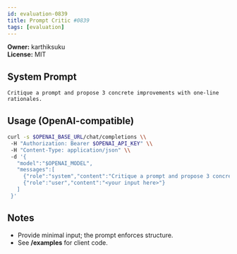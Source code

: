 ```yaml
---
id: evaluation-0839
title: Prompt Critic #0839
tags: [evaluation]
---
```


**Owner:** karthiksuku  
**License:** MIT

## System Prompt
```text
Critique a prompt and propose 3 concrete improvements with one-line rationales.
```

## Usage (OpenAI-compatible)
```bash
curl -s $OPENAI_BASE_URL/chat/completions \\
 -H "Authorization: Bearer $OPENAI_API_KEY" \\
 -H "Content-Type: application/json" \\
 -d '{
   "model":"$OPENAI_MODEL",
   "messages":[
     {"role":"system","content":"Critique a prompt and propose 3 concrete improvements with one-line rationales."},
     {"role":"user","content":"<your input here>"}
   ]
 }'
```

## Notes
- Provide minimal input; the prompt enforces structure.
- See **/examples** for client code.
